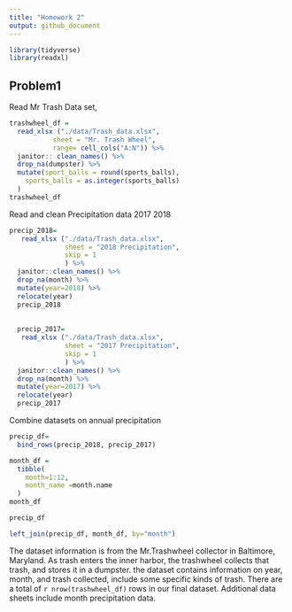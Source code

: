 ```yaml
---
title: "Homework 2"
output: github_document
---
```


```r
library(tidyverse)
library(readxl)
```

## Problem1

Read Mr Trash Data set, 

```r

trashwheel_df =
  read_xlsx ("./data/Trash_data.xlsx",
           sheet = "Mr. Trash Wheel", 
           range= cell_cols("A:N")) %>%
  janitor:: clean_names() %>%
  drop_na(dumpster) %>%
  mutate(sport_balls = round(sports_balls), 
    sports_balls = as.integer(sports_balls)
  )
trashwheel_df
```

Read and clean Precipitation data 2017 2018

```r
precip_2018=
   read_xlsx ("./data/Trash_data.xlsx",
              sheet = "2018 Precipitation", 
              skip = 1
              ) %>%
  janitor::clean_names() %>%
  drop_na(month) %>%
  mutate(year=2018) %>%
  relocate(year)
  precip_2018
  
  
  precip_2017=
   read_xlsx ("./data/Trash_data.xlsx",
              sheet = "2017 Precipitation",
              skip = 1
              ) %>%
  janitor::clean_names() %>%
  drop_na(month) %>%
  mutate(year=2017) %>%
  relocate(year)
  precip_2017
```

Combine datasets on annual precipitation

```r
precip_df= 
  bind_rows(precip_2018, precip_2017) 

month_df = 
  tibble(
    month=1:12, 
    month_name =month.name
  )
month_df

precip_df

left_join(precip_df, month_df, by="month")
```

The dataset information is from the Mr.Trashwheel collector in Baltimore, Maryland. As trash enters the inner harbor, the trashwheel collects that trash, and stores it in a dumpster. the dataset contains information on year, month, and trash collected, include some specific kinds of trash. There are a total of `r nrow(trashwheel_df)` rows in our final dataset. Additional data sheets include month precipitation data. 


